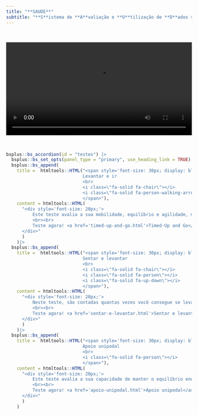 ```yaml
---
title: "**SAUDE**"
subtitle: "**S**istema de **A**valiação e **U**tilização de **D**ados sobre **E**nvelhecimento"
---
```


<br>

<center>
<video src="videos/index.mp4" width="100%" controls></video>
</center>

<br>

```r
bsplus::bs_accordion(id = "testes") |>
  bsplus::bs_set_opts(panel_type = "primary", use_heading_link = TRUE) |>
  bsplus::bs_append(
    title =  htmltools::HTML("<span style='font-size: 30px; display: block; text-align: center; padding: 10px 30px 10px 30px;'>
                             Levantar e ir
                             <br>
                             <i class=\"fa-solid fa-chair\"></i>
                             <i class=\"fa-solid fa-person-walking-arrow-loop-left\"></i>
                             </span>"),
    content = htmltools::HTML(
      "<div style='font-size: 20px;'>
          Este teste avalia a sua mobilidade, equilíbrio e agilidade, medindo o tempo necessário para você completar um percurso que envolve caminhar, trocar de direção e realizar mudanças posturais. Esse teste fornece informações sobre a sua capacidade funcional e risco de quedas.
          <br><br>
          Teste agora! <a href='timed-up-and-go.html'>Timed-Up and Go</a>
      </div>"
      )
    )|>
  bsplus::bs_append(
    title =  htmltools::HTML("<span style='font-size: 30px; display: block; text-align: center; padding: 10px 30px 10px 30px;'>
                             Sentar e levantar
                             <br>
                             <i class=\"fa-solid fa-chair\"></i>
                             <i class=\"fa-solid fa-person\"></i>
                             <i class=\"fa-solid fa-up-down\"></i>
                             </span>"),
    content = htmltools::HTML(
      "<div style='font-size: 20px;'>
          Neste teste, são contadas quantas vezes você consegue se levantar e sentar de uma cadeira em 30 segundos. Esse exame avalia a sua força muscular, equilíbrio e agilidade.
          <br><br>
          Teste agora! <a href='sentar-e-levantar.html'>Sentar e levantar</a>
      </div>"
      )
    )|>
  bsplus::bs_append(
    title =  htmltools::HTML("<span style='font-size: 30px; display: block; text-align: center; padding: 10px 30px 10px 30px;'>
                             Apoio unipodal
                             <br>
                             <i class=\"fa-solid fa-person\"></i>
                             </span>"),
    content = htmltools::HTML(
      "<div style='font-size: 20px;'>
          Este teste avalia a sua capacidade de manter o equilíbrio enquanto está em pé sobre uma perna. Esse exame é fundamental para a avaliação do seu equilíbrio estático.
          <br><br>
          Teste agora! <a href='apoio-unipodal.html'>Apoio unipodal</a>
      </div>"
      )
    )
```
